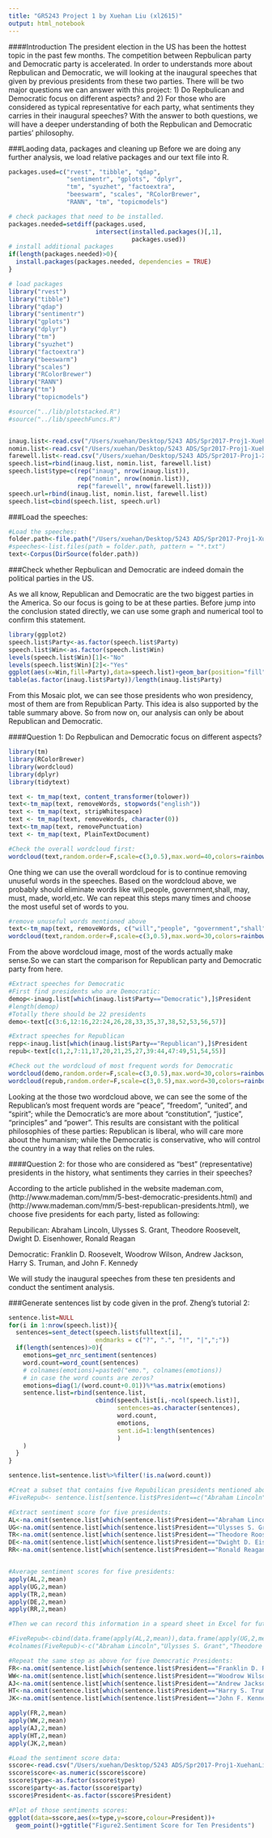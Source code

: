 ```yaml
---
title: "GR5243 Project 1 by Xuehan Liu (xl2615)"
output: html_notebook
---
```


####Introduction
The president election in the US has been the hottest topic in the past few months. The competition between Repbulican party and Democratic party is accelerated. In order to understands more about Repbulican and Democratic, we will looking at the inaugural speeches that given by previous presidents from these two parties. There will be two major questions we can answer with this project: 1) Do Repbulican and Democratic focus on different aspects? and 2) For those who are considered as typical representative for each party, what sentiments they carries in their inaugural speeches? With the answer to both questions, we will have a deeper understanding of both the Repbulican and Democratic parties' philosophy. 

###Laoding data, packages and cleaning up
Before we are doing any further analysis, we load relative packages and our text file into R.
```r
packages.used=c("rvest", "tibble", "qdap", 
                "sentimentr", "gplots", "dplyr",
                "tm", "syuzhet", "factoextra", 
                "beeswarm", "scales", "RColorBrewer",
                "RANN", "tm", "topicmodels")

# check packages that need to be installed.
packages.needed=setdiff(packages.used, 
                        intersect(installed.packages()[,1], 
                                  packages.used))
# install additional packages
if(length(packages.needed)>0){
  install.packages(packages.needed, dependencies = TRUE)
}

# load packages
library("rvest")
library("tibble")
library("qdap")
library("sentimentr")
library("gplots")
library("dplyr")
library("tm")
library("syuzhet")
library("factoextra")
library("beeswarm")
library("scales")
library("RColorBrewer")
library("RANN")
library("tm")
library("topicmodels")

#source("../lib/plotstacked.R")
#source("../lib/speechFuncs.R")


inaug.list<-read.csv("/Users/xuehan/Desktop/5243 ADS/Spr2017-Proj1-XuehanLiu/data/inauglist.csv", stringsAsFactors = FALSE)
nomin.list<-read.csv("/Users/xuehan/Desktop/5243 ADS/Spr2017-Proj1-XuehanLiu/data/nominlist.csv", stringsAsFactors = FALSE)
farewell.list<-read.csv("/Users/xuehan/Desktop/5243 ADS/Spr2017-Proj1-XuehanLiu/data/farewelllist.csv", stringsAsFactors = FALSE)
speech.list=rbind(inaug.list, nomin.list, farewell.list)
speech.list$type=c(rep("inaug", nrow(inaug.list)),
                   rep("nomin", nrow(nomin.list)),
                   rep("farewell", nrow(farewell.list)))
speech.url=rbind(inaug.list, nomin.list, farewell.list)
speech.list=cbind(speech.list, speech.url)
```


###Load the speeches:
```r
#Load the speeches:
folder.path<-file.path("/Users/xuehan/Desktop/5243 ADS/Spr2017-Proj1-XuehanLiu/data/InauguralSpeeches/")
#speeches<-list.files(path = folder.path, pattern = "*.txt")
text<-Corpus(DirSource(folder.path))
```

###Check whether Repbulican and Democratic are indeed domain the political parties in the US. 

As we all know, Republican and Democratic are the two biggest parties in the America. So our focus is going to be at these parties. Before jump into the conclusion stated directly, we can use some graph and numerical tool to confirm this statement.  

```r
library(ggplot2)
speech.list$Party<-as.factor(speech.list$Party)
speech.list$Win<-as.factor(speech.list$Win)
levels(speech.list$Win)[1]<-"No"
levels(speech.list$Win)[2]<-"Yes"
ggplot(aes(x=Win,fill=Party),data=speech.list)+geom_bar(position="fill")+scale_fill_brewer(palette="Set1")+xlab("Winning Presidency")+ylab("Percent")+coord_flip()+theme_bw()+ggtitle("Figure1: Propotion of Winning Presidency")+theme(plot.title=element_text(lineheight=.8))
table(as.factor(inaug.list$Party))/length(inaug.list$Party)
```

From this Mosaic plot, we can see those presidents who won presidency, most of them are from Republican Party. This idea is also supported by the table summary above. So from now on, our analysis can only be about Republican and Democratic. 

####Question 1: Do Repbulican and Democratic focus on different aspects? 

```r
library(tm)
library(RColorBrewer)
library(wordcloud)
library(dplyr)
library(tidytext)

text <- tm_map(text, content_transformer(tolower))
text<-tm_map(text, removeWords, stopwords("english"))
text <- tm_map(text, stripWhitespace)
text <- tm_map(text, removeWords, character(0))
text<-tm_map(text, removePunctuation)
text <- tm_map(text, PlainTextDocument) 

#Check the overall wordcloud first:
wordcloud(text,random.order=F,scale=c(3,0.5),max.word=40,colors=rainbow(40))
```
One thing we can use the overall wordcloud for is to continue removing unuseful words in the speeches. Based on the wordcloud above, we probably should eliminate words like will,people, government,shall, may, must, made, world,etc. We can repeat this steps many times and choose the most useful set of words to you. 

```r
#remove unuseful words mentioned above
text<-tm_map(text, removeWords, c("will","people", "government","shall", "may", "must","made", "world","can","every","country","now","good","upon","states","nation","nations","america","great","national","rights","one","let","new","the","make","without","american","well","time","among","know","years","just","many"))
wordcloud(text,random.order=F,scale=c(3,0.5),max.word=30,colors=rainbow(40))
```

From the above wordcloud image, most of the words actually make sense.So we can start the comparison for Republican party and Democratic party from here.

```r
#Extract speeches for Democratic
#First find presidents who are Democratic:
demop<-inaug.list[which(inaug.list$Party=="Democratic"),]$President
#length(demop)
#Totally there should be 22 presidents
demo<-text[c(3:6,12:16,22:24,26,28,33,35,37,38,52,53,56,57)]

#Extract speeches for Republican 
repp<-inaug.list[which(inaug.list$Party=="Republican"),]$President
repub<-text[c(1,2,7:11,17,20,21,25,27,39:44,47:49,51,54,55)]

#Check out the wordcloud of most frequent words for Democratic
wordcloud(demo,random.order=F,scale=c(3,0.5),max.word=30,colors=rainbow(40))
wordcloud(repub,random.order=F,scale=c(3,0.5),max.word=30,colors=rainbow(40))
```

Looking at the those two wordcloud above, we can see the some of the Republican's most frequent words are "peace", "freedom", "united", and "spirit"; while the Democratic's are more about "constitution", "justice", "principles" and "power". This results are consistant with the political philosophies of these parties: Republican is liberal, who will care more about the humanism; while the Democratic is conservative, who will control the country in a way that relies on the rules. 

####Question 2: for those who are considered as "best" (representative) presidents in the history, what sentiments they carries in their speeches?

According to the article published in the website mademan.com, (http://www.mademan.com/mm/5-best-democratic-presidents.html) and (http://www.mademan.com/mm/5-best-republican-presidents.html), we choose five presidents for each party, listed as following: 

Repubilican: Abraham Lincoln, Ulysses S. Grant, Theodore Roosevelt, Dwight D. Eisenhower, Ronald Reagan

Democratic: Franklin D. Roosevelt, Woodrow Wilson, Andrew Jackson, Harry S. Truman, and John F. Kennedy

We will study the inaugural speeches from these ten presidents and conduct the sentiment analysis. 

###Generate sentences list by code given in the prof. Zheng's tutorial 2:
```r
sentence.list=NULL
for(i in 1:nrow(speech.list)){
  sentences=sent_detect(speech.list$fulltext[i],
                        endmarks = c("?", ".", "!", "|",";"))
  if(length(sentences)>0){
    emotions=get_nrc_sentiment(sentences)
    word.count=word_count(sentences)
    # colnames(emotions)=paste0("emo.", colnames(emotions))
    # in case the word counts are zeros?
    emotions=diag(1/(word.count+0.01))%*%as.matrix(emotions)
    sentence.list=rbind(sentence.list, 
                        cbind(speech.list[i,-ncol(speech.list)],
                              sentences=as.character(sentences), 
                              word.count,
                              emotions,
                              sent.id=1:length(sentences)
                              )
    )
  }
}

sentence.list=sentence.list%>%filter(!is.na(word.count))
```



```r
#Creat a subset that contains five Repubilican presidents mentioned above
#FiveRepub<- sentence.list[sentence.list$President==c("Abraham Lincoln","Ulysses S. Grant","Theodore Roosevelt","Dwight D. Eisenhower","Ronald Reagan"),13:22]

#Extract sentiment score for five presidents:
AL<-na.omit(sentence.list[which(sentence.list$President=="Abraham Lincoln"),13:22])
UG<-na.omit(sentence.list[which(sentence.list$President=="Ulysses S. Grant"),13:22])
TR<-na.omit(sentence.list[which(sentence.list$President=="Theodore Roosevelt"),13:22])
DE<-na.omit(sentence.list[which(sentence.list$President=="Dwight D. Eisenhower"),13:22])
RR<-na.omit(sentence.list[which(sentence.list$President=="Ronald Reagan"),13:22])


#Average sentiment scores for five presidents:
apply(AL,2,mean)
apply(UG,2,mean)
apply(TR,2,mean)
apply(DE,2,mean)
apply(RR,2,mean)

#Then we can record this information in a speard sheet in Excel for future use. 

#FiveRepub<-cbind(data.frame(apply(AL,2,mean)),data.frame(apply(UG,2,mean)),data.frame(apply(TR,2,mean)),data.frame(apply(DE,2,mean)),data.frame(apply(RR,2,mean)))
#colnames(FiveRepub)<-c("Abraham Lincoln","Ulysses S. Grant","Theodore Roosevelt","Dwight D. Eisenhower","Ronald Reagan")

#Repeat the same step as above for five Democratic Presidents:
FR<-na.omit(sentence.list[which(sentence.list$President=="Franklin D. Roosevelt"),13:22])
WW<-na.omit(sentence.list[which(sentence.list$President=="Woodrow Wilson"),13:22])
AJ<-na.omit(sentence.list[which(sentence.list$President=="Andrew Jackson"),13:22])
HT<-na.omit(sentence.list[which(sentence.list$President=="Harry S. Truman"),13:22])
JK<-na.omit(sentence.list[which(sentence.list$President=="John F. Kennedy"),13:22])

apply(FR,2,mean)
apply(WW,2,mean)
apply(AJ,2,mean)
apply(HT,2,mean)
apply(JK,2,mean)

#Load the sentiment score data:
sscore<-read.csv("/Users/xuehan/Desktop/5243 ADS/Spr2017-Proj1-XuehanLiu/data/sentiment score.csv")
sscore$score<-as.numeric(sscore$score)
sscore$type<-as.factor(sscore$type)
sscore$party<-as.factor(sscore$party)
sscore$President<-as.factor(sscore$President)

#Plot of those sentiments scores:
ggplot(data=sscore,aes(x=type,y=score,colour=President))+
  geom_point()+ggtitle("Figure2.Sentiment Score for Ten Presidents")


```





